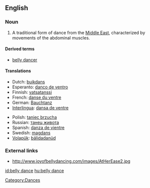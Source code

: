 ==English==

===Noun===
{{en-noun|sg=[[belly]] [[dance]]}}

# A traditional form of dance from the [[Middle East]], characterized by movements of the abdominal muscles.

====Derived terms====
*[[belly dancer]]

====Translations====
{{trans-top|form of dance}}
*Dutch: [[buikdans]]
*Esperanto: [[danco de ventro]]
*Finnish: [[vatsatanssi]]
*French: [[danse du ventre]] {{f}}
*German: [[Bauchtanz]] {{m}}
*[[Interlingua]]: [[dansa de ventre]]
{{trans-mid}}
*Polish: [[taniec brzucha]] {{m}}
*Russian: [[танец живота]]
*Spanish: [[danza de vientre]]
*Swedish: [[magdans]] {{c}}
*[[Volapük]]: [[bälidadanüd]]
{{trans-bottom}}

===External links===
*http://www.joyofbellydancing.com/images/AtHerEase2.jpg

[[Category:Dances]]

[[id:belly dance]]
[[hu:belly dance]]